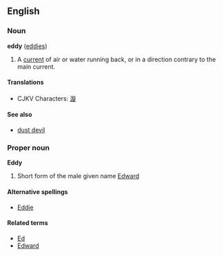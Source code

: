 ==English==
===Noun===
'''eddy''' ([[eddies]])

#A [[current]] of air or water running back, or in a direction contrary to the main current.

====Translations====
*CJKV Characters: [[漩]]

====See also====
*[[dust devil]]

===Proper noun===
'''Eddy'''

# Short form of the male given name [[Edward]]

====Alternative spellings====
*[[Eddie]]

====Related terms====
*[[Ed]]
*[[Edward]]